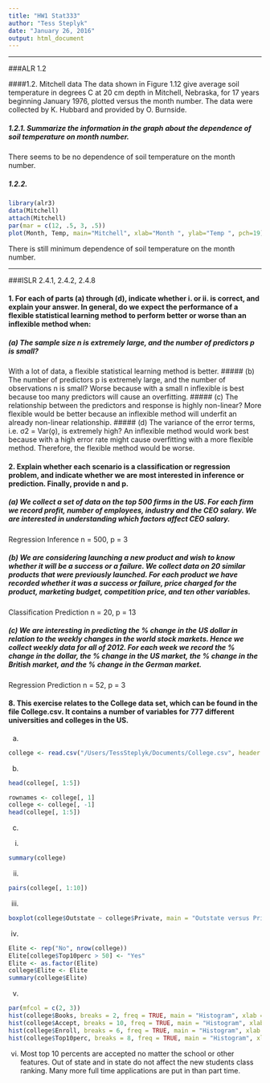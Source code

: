 ```yaml
---
title: "HW1 Stat333"
author: "Tess Steplyk"
date: "January 26, 2016"
output: html_document
---
```

***

###ALR 1.2

####1.2. Mitchell data The data shown in Figure 1.12 give average soil temperature in degrees C at 20 cm depth in Mitchell, Nebraska, for 17 years beginning January 1976, plotted versus the month number. The data were collected by K. Hubbard and provided by O. Burnside.

##### 1.2.1. Summarize the information in the graph about the dependence of soil temperature on month number.
There seems to be no dependence of soil temperature on the month number.

##### 1.2.2.
```r
library(alr3)
data(Mitchell)
attach(Mitchell)
par(mar = c(12, .5, 3, .5))
plot(Month, Temp, main="Mitchell", xlab="Month ", ylab="Temp ", pch=19)
```
There is still minimum dependence of soil temperature on the month number.


***

###ISLR 2.4.1, 2.4.2, 2.4.8

#### 1. For each of parts (a) through (d), indicate whether i. or ii. is correct, and explain your answer. In general, do we expect the performance of a flexible statistical learning method to perform better or worse than an inflexible method when:
##### (a) The sample size n is extremely large, and the number of predictors p is small?
With a lot of data, a flexible statistical learning method is better.
##### (b) The number of predictors p is extremely large, and the number of observations n is small?
Worse because with a small n inflexible is best because too many predictors will cause an overfitting. 
##### (c) The relationship between the predictors and response is highly non-linear?
More flexible would be better because an inflexible method will underfit an already non-linear relationship.
##### (d) The variance of the error terms, i.e. σ2 = Var(ǫ), is extremely high?
An inflexible method would work best because with a high error rate might cause overfitting with a more flexible method. Therefore, the flexible method would be worse.



#### 2. Explain whether each scenario is a classification or regression problem, and indicate whether we are most interested in inference or prediction. Finally, provide n and p.
##### (a) We collect a set of data on the top 500 firms in the US. For each firm we record profit, number of employees, industry and the CEO salary. We are interested in understanding which factors affect CEO salary.
Regression
Inference
n = 500, p = 3

##### (b) We are considering launching a new product and wish to know whether it will be a success or a failure. We collect data on 20 similar products that were previously launched. For each product we have recorded whether it was a success or failure, price charged for the product, marketing budget, competition price, and ten other variables.
Classification
Prediction
n = 20, p = 13

##### (c) We are interesting in predicting the % change in the US dollar in relation to the weekly changes in the world stock markets. Hence we collect weekly data for all of 2012. For each week we record the % change in the dollar, the % change in the US market, the % change in the British market, and the % change in the German market.
Regression
Prediction
n = 52, p = 3



#### 8. This exercise relates to the College data set, which can be found in the file College.csv. It contains a number of variables for 777 different universities and colleges in the US.

(a) 

```r
college <- read.csv("/Users/TessSteplyk/Documents/College.csv", header = TRUE, sep = ",")
```

(b)
```r
head(college[, 1:5])
```

```r
rownames <- college[, 1]
college <- college[, -1]
head(college[, 1:5])
```


(c)

i.
```r
summary(college)
```

ii.
```r
pairs(college[, 1:10])
```

iii.
```r
boxplot(college$Outstate ~ college$Private, main = "Outstate versus Private", xlab = "Private", ylab = "Outstate")
```

iv.
```r
Elite <- rep("No", nrow(college))
Elite[college$Top10perc > 50] <- "Yes"
Elite <- as.factor(Elite)
college$Elite <- Elite
summary(college$Elite)
```

v.
```r
par(mfcol = c(2, 3))
hist(college$Books, breaks = 2, freq = TRUE, main = "Histogram", xlab = "Books", ylab = "Value")
hist(college$Accept, breaks = 10, freq = TRUE, main = "Histogram", xlab = "Accept", ylab = "Value")
hist(college$Enroll, breaks = 6, freq = TRUE, main = "Histogram", xlab = "Enroll", ylab = "Value")
hist(college$Top10perc, breaks = 8, freq = TRUE, main = "Histogram", xlab = "Top10perc", ylab = "Value")
```

vi.
Most top 10 percents are accepted no matter the school or other features.
Out of state and in state do not affect the new students class ranking.
Many more full time applications are put in than part time.
